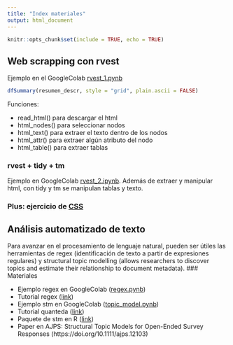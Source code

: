 ```yaml
---
title: "Index materiales"
output: html_document
---
```


```r
knitr::opts_chunk$set(include = TRUE, echo = TRUE)
```

## Web scrapping con rvest
Ejemplo en el GoogleColab [rvest_1.pynb](https://colab.research.google.com/drive/1s53lhBalLzvHWYp797M48TPrGntLKxnn?usp=sharing#scrollTo=iPO1AB3BXe9e) 

```r
dfSummary(resumen_descr, style = "grid", plain.ascii = FALSE)
```


Funciones:

* read_html() para descargar el html
* html_nodes() para seleccionar nodos
* html_text() para extraer el texto dentro de los nodos
* html_attr() para extraer algún atributo del nodo
* html_table() para extraer tablas

### rvest + tidy + tm
Ejemplo en GoogleColab [rvest_2.ipynb](https://colab.research.google.com/drive/1h_f5yWb_OKfwMxkJg8Zy_jGkJ01vzZEL?usp=sharing). Además de extraer y manipular html, con tidy y tm se manipulan tablas y texto.

### Plus: ejercicio de [CSS](https://flukeout.github.io/)

## Análisis automatizado de texto
Para avanzar en el procesamiento de lenguaje natural, pueden ser útiles las herramientas de regex (identificación de texto a partir de expresiones regulares) y structural topic modelling (allows researchers to discover topics and estimate their relationship to document metadata).
### Materiales

* Ejemplo regex en GoogleColab ([regex.pynb](https://colab.research.google.com/drive/1NLHUIR-kckn86FQua5tTVQstoW_dL16W?usp=sharing))
* Tutorial regex ([link](https://medium.com/factory-mind/regex-tutorial-a-simple-cheatsheet-by-examples-649dc1c3f285))
* Ejemplo stm en GoogleColab ([topic_model.pynb](https://colab.research.google.com/drive/1KRbywEgxORqc4P2uvaOjqMqsNtUX5jD4?usp=sharing))
* Tutorial quanteda ([link](https://tutorials.quanteda.io/))
* Paquete de stm en R ([link](https://cran.r-project.org/web/packages/stm/vignettes/stmVignette.pdf))
* Paper en AJPS: Structural Topic Models for Open-Ended Survey Responses
 (https://doi.org/10.1111/ajps.12103)

